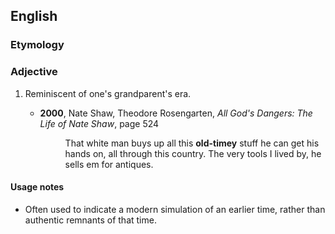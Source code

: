 ==English==
===Etymology===
{{suffix|old-time|y}}
===Adjective===
{{en-adj}}
# {{US}} Reminiscent of one's grandparent's era.
#*'''2000''', Nate Shaw, Theodore Rosengarten, ''All God's Dangers: The Life of Nate Shaw'', page 524
#*:That white man buys up all this '''old-timey''' stuff he can get his hands on, all through this country. The very tools I lived by, he sells em for antiques.

====Usage notes====
* Often used to indicate a modern simulation of an earlier time, rather than authentic remnants of that time.